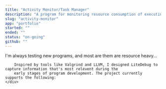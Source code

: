 ```yaml
---
title: "Activity Monitor/Task Manager"
description: "A program for monitoring resource consumption of executing processes."
slug: "activity-monitor"
app: "portfolio"
started: ""
ended: ""
status: "on-going"
github: ""
---
```


<div className="post-content-wrapper">
    <div>
        I'm always testing new programs, and most are them are resource heavy...

        Inspired by tools like Valgrind and LLVM, I designed LiteDebug to capture information that's most relevent during the
        early stages of program development. The project currently supports the following:
    </div>
</div>

